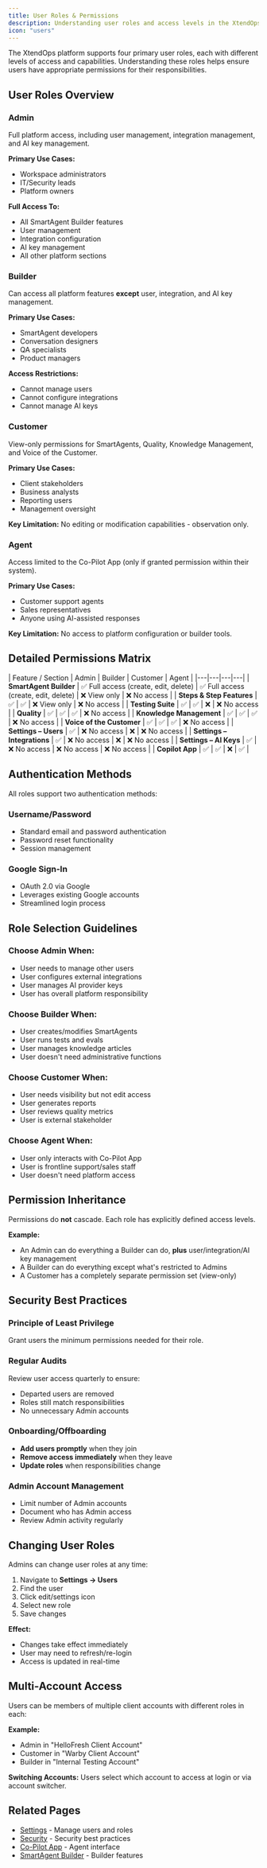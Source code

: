 ```yaml
---
title: User Roles & Permissions
description: Understanding user roles and access levels in the XtendOps platform
icon: "users"
---
```


The XtendOps platform supports four primary user roles, each with different levels of access and capabilities. Understanding these roles helps ensure users have appropriate permissions for their responsibilities.

## User Roles Overview

### Admin

Full platform access, including user management, integration management, and AI key management.

**Primary Use Cases:**
- Workspace administrators
- IT/Security leads
- Platform owners

**Full Access To:**
- All SmartAgent Builder features
- User management
- Integration configuration
- AI key management
- All other platform sections

### Builder

Can access all platform features **except** user, integration, and AI key management.

**Primary Use Cases:**
- SmartAgent developers
- Conversation designers
- QA specialists
- Product managers

**Access Restrictions:**
- Cannot manage users
- Cannot configure integrations
- Cannot manage AI keys

### Customer

View-only permissions for SmartAgents, Quality, Knowledge Management, and Voice of the Customer.

**Primary Use Cases:**
- Client stakeholders
- Business analysts
- Reporting users
- Management oversight

**Key Limitation:**
No editing or modification capabilities - observation only.

### Agent

Access limited to the Co-Pilot App (only if granted permission within their system).

**Primary Use Cases:**
- Customer support agents
- Sales representatives
- Anyone using AI-assisted responses

**Key Limitation:**
No access to platform configuration or builder tools.

## Detailed Permissions Matrix

| Feature / Section | Admin | Builder | Customer | Agent |
|---|---|---|---|
| **SmartAgent Builder** | ✅ Full access (create, edit, delete) | ✅ Full access (create, edit, delete) | ❌ View only | ❌ No access |
| **Steps & Step Features** | ✅ | ✅ | ❌ View only | ❌ No access |
| **Testing Suite** | ✅ | ✅ | ❌ | ❌ No access |
| **Quality** | ✅ | ✅ | ✅ | ❌ No access |
| **Knowledge Management** | ✅ | ✅ | ✅ | ❌ No access |
| **Voice of the Customer** | ✅ | ✅ | ✅ | ❌ No access |
| **Settings – Users** | ✅ | ❌ No access | ❌ | ❌ No access |
| **Settings – Integrations** | ✅ | ❌ No access | ❌ | ❌ No access |
| **Settings – AI Keys** | ✅ | ❌ No access | ❌ No access | ❌ No access |
| **Copilot App** | ✅ | ✅ | ❌ | ✅ |

## Authentication Methods

All roles support two authentication methods:

### Username/Password
- Standard email and password authentication
- Password reset functionality
- Session management

### Google Sign-In
- OAuth 2.0 via Google
- Leverages existing Google accounts
- Streamlined login process

## Role Selection Guidelines

### Choose Admin When:
- User needs to manage other users
- User configures external integrations
- User manages AI provider keys
- User has overall platform responsibility

### Choose Builder When:
- User creates/modifies SmartAgents
- User runs tests and evals
- User manages knowledge articles
- User doesn't need administrative functions

### Choose Customer When:
- User needs visibility but not edit access
- User generates reports
- User reviews quality metrics
- User is external stakeholder

### Choose Agent When:
- User only interacts with Co-Pilot App
- User is frontline support/sales staff
- User doesn't need platform access

## Permission Inheritance

Permissions do **not** cascade. Each role has explicitly defined access levels.

**Example:**
- An Admin can do everything a Builder can do, **plus** user/integration/AI key management
- A Builder can do everything except what's restricted to Admins
- A Customer has a completely separate permission set (view-only)

## Security Best Practices

### Principle of Least Privilege
Grant users the minimum permissions needed for their role.

### Regular Audits
Review user access quarterly to ensure:
- Departed users are removed
- Roles still match responsibilities
- No unnecessary Admin accounts

### Onboarding/Offboarding
- **Add users promptly** when they join
- **Remove access immediately** when they leave
- **Update roles** when responsibilities change

### Admin Account Management
- Limit number of Admin accounts
- Document who has Admin access
- Review Admin activity regularly

## Changing User Roles

Admins can change user roles at any time:

1. Navigate to **Settings → Users**
2. Find the user
3. Click edit/settings icon
4. Select new role
5. Save changes

**Effect:**
- Changes take effect immediately
- User may need to refresh/re-login
- Access is updated in real-time

## Multi-Account Access

Users can be members of multiple client accounts with different roles in each:

**Example:**
- Admin in "HelloFresh Client Account"
- Customer in "Warby Client Account"
- Builder in "Internal Testing Account"

**Switching Accounts:**
Users select which account to access at login or via account switcher.

## Related Pages

- [Settings](/platform/settings) - Manage users and roles
- [Security](/security/general) - Security best practices
- [Co-Pilot App](/coPilot) - Agent interface
- [SmartAgent Builder](/platform/smartAgentBuilder) - Builder features